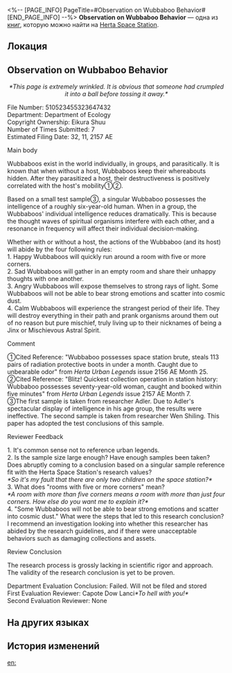 <%-- [PAGE_INFO]
PageTitle=#Observation on Wubbaboo Behavior#
[END_PAGE_INFO] --%>
{{Дополнить}}
{{Книга Инфобокс
|id           = 049
|partIds      = 190161
|Название     = 
|Изображение  = Журнал с КСГ.png
|Мир          = Herta Space Station
|Томов        = 1
|Автор        = <!--нужно добавить-->
|Описание     = Behavioral research report about the Department of Ecology's collection, the spiritual organism Wubbaboo.
|Том1         = {{tx}}
|Источник1    = {{tx|Отсутствует источник}}
|Персонажи    = Herta
|Фракции      = 
}}
'''Observation on Wubbaboo Behavior''' — одна из [[Книги|книг]], которую можно найти на [[Herta Space Station]].

==Локация==
{{Отметка карты|<!--название карты-->|<!--id отметки-->}}

==Observation on Wubbaboo Behavior==
<div align="center">''*This page is extremely wrinkled. It is obvious that someone had crumpled it into a ball before tossing it away.*''</div>

File Number: 510523455323647432<br />
Department: Department of Ecology<br />
Copyright Ownership: Eikura Shuu<br />
Number of Times Submitted: 7<br />
Estimated Filing Date: 32, 11, 2157 AE

Main body

Wubbaboos exist in the world individually, in groups, and parasitically. It is known that when without a host, Wubbaboos keep their whereabouts hidden. After they parasitized a host, their destructiveness is positively correlated with the host's mobility①②.

Based on a small test sample③, a singular Wubbaboo possesses the intelligence of a roughly six-year-old human. When in a group, the Wubbaboos' individual intelligence reduces dramatically. This is because the thought waves of spiritual organisms interfere with each other, and a resonance in frequency will affect their individual decision-making.

Whether with or without a host, the actions of the Wubbaboo (and its host) will abide by the four following rules:<br />
1. Happy Wubbaboos will quickly run around a room with five or more corners.<br />
2. Sad Wubbaboos will gather in an empty room and share their unhappy thoughts with one another.<br />
3. Angry Wubbaboos will expose themselves to strong rays of light. Some Wubbaboos will not be able to bear strong emotions and scatter into cosmic dust.<br />
4. Calm Wubbaboos will experience the strangest period of their life. They will destroy everything in their path and prank organisms around them out of no reason but pure mischief, truly living up to their nicknames of being a Jinx or Mischievous Astral Spirit.

Comment

①Cited Reference: "Wubbaboo possesses space station brute, steals 113 pairs of radiation protective boots in under a month. Caught due to unbearable odor" from ''Herta Urban Legends'' issue 2156 AE Month 25.<br />
②Cited Reference: "Blitz! Quickest collection operation in station history: Wubbaboo possesses seventy-year-old woman, caught and booked within five minutes" from ''Herta Urban Legends'' issue 2157 AE Month 7.<br />
③The first sample is taken from researcher Adler. Due to Adler's spectacular display of intelligence in his age group, the results were ineffective. The second sample is taken from researcher Wen Shiling. This paper has adopted the test conclusions of this sample.

Reviewer Feedback

1. It's common sense not to reference urban legends.<br />
2. Is the sample size large enough? Have enough samples been taken? Does abruptly coming to a conclusion based on a singular sample reference fit with the Herta Space Station's research values?<br />
''*So it's my fault that there are only two children on the space station?*''<br />
3. What does "rooms with five or more corners" mean?<br />
''*A room with more than five corners means a room with more than just four corners. How else do you want me to explain it?*''<br />
4. "Some Wubbaboos will not be able to bear strong emotions and scatter into cosmic dust." What were the steps that led to this research conclusion? I recommend an investigation looking into whether this researcher has abided by the research guidelines, and if there were unacceptable behaviors such as damaging collections and assets.

Review Conclusion

The research process is grossly lacking in scientific rigor and approach. The validity of the research conclusion is yet to be proven.

Department Evaluation Conclusion: Failed. Will not be filed and stored<br />
First Evaluation Reviewer: Capote Dow Lanci''*To hell with you!*''<br />
Second Evaluation Reviewer: None

==На других языках==
{{На других языках
|en   = Observation on Wubbaboo Behavior
|zhs  = 呜呜伯行为考
|zht  = 嗚嗚伯行為考
|ja   = ウーウーボの行動考察
|ko   = 울보 유령 행동 연구
|es   = Observaciones sobre el comportamiento de los buabuabós
|fr   = Observation du comportement des Wubbabous
|ru   = Изучение повадок Вуббабу
|th   = ศึกษาพฤติกรรมของ Wubbaboo
|vi   = Nghiên Cứu Hành Vi Wubbaboo
|de   = Beobachtung des Wubbaboo-Verhaltens
|id   = Pengamatan pada Perilaku Wubbaboo
|pt   = Observação do Comportamento de Wubbaboos
}}

==История изменений==
{{История изменений|3.5}}

[[en:]]